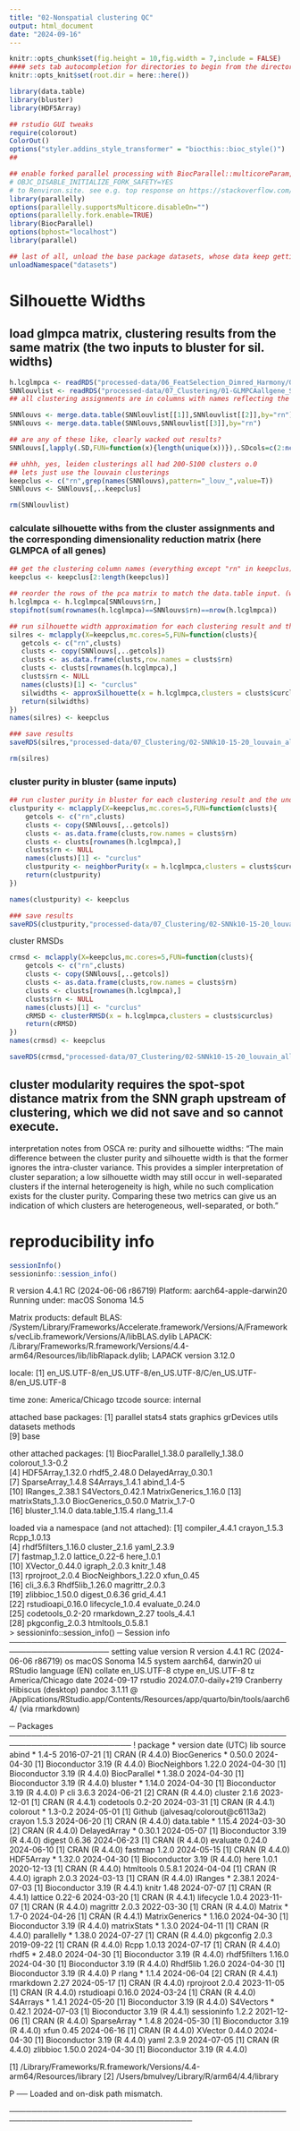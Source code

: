```yaml
---
title: "02-Nonspatial clustering QC"
output: html_document
date: "2024-09-16"
---
```


```r
knitr::opts_chunk$set(fig.height = 10,fig.width = 7,include = FALSE)
#### sets tab autocompletion for directories to begin from the directory containing the .Rproj session, instead of the script's directory if different
knitr::opts_knit$set(root.dir = here::here())

library(data.table)
library(bluster)
library(HDF5Array)

## rstudio GUI tweaks
require(colorout)
ColorOut()
options("styler.addins_style_transformer" = "biocthis::bioc_style()")
##

## enable forked parallel processing with BiocParallel::multicoreParam, future::, etc. seemed to need this a couple times, but otherwise havent so its here as a preventative measure. part of this is adding the line 
# OBJC_DISABLE_INITIALIZE_FORK_SAFETY=YES
# to Renviron.site. see e.g. top response on https://stackoverflow.com/questions/73638290/python-on-mac-is-it-safe-to-set-objc-disable-initialize-fork-safety-yes-globall 
library(parallelly)
options(parallelly.supportsMulticore.disableOn="")
options(parallelly.fork.enable=TRUE)
library(BiocParallel)
options(bphost="localhost")
library(parallel)

## last of all, unload the base package datasets, whose data keep getting in the way of autocompletions (e.g., Theoph is priortized over TRUE)
unloadNamespace("datasets")
```

# Silhouette Widths
## load glmpca matrix, clustering results from the same matrix (the two inputs to bluster for sil. widths)
```r
h.lcglmpca <- readRDS("processed-data/06_FeatSelection_Dimred_Harmony/04b_allgeneGLMPCA_Harmony.RDS") 
SNNlouvlist <- readRDS("processed-data/07_Clustering/01-GLMPCAallgene_SNN10-15-20_leidenAndLouvain_res05-1-2.RDS")
## all clustering assignments are in columns with names reflecting the clustering method, SNN k value, and resolution parameter. each list entry is the results for one SNN k value so we can merge the columns into one big table for simplicity here.

SNNlouvs <- merge.data.table(SNNlouvlist[[1]],SNNlouvlist[[2]],by="rn")
SNNlouvs <- merge.data.table(SNNlouvs,SNNlouvlist[[3]],by="rn")

## are any of these like, clearly wacked out results?
SNNlouvs[,lapply(.SD,FUN=function(x){length(unique(x))}),.SDcols=c(2:ncol(SNNlouvs))]

## uhhh, yes, leiden clusterings all had 200-5100 clusters o.0
## lets just use the louvain clusterings
keepclus <- c("rn",grep(names(SNNlouvs),pattern="_louv_",value=T))
SNNlouvs <- SNNlouvs[,..keepclus]

rm(SNNlouvlist)
```

### calculate silhouette withs from the cluster assignments and the corresponding dimensionality reduction matrix (here GLMPCA of all genes)
```r
## get the clustering column names (everything except "rn" in keepclus)
keepclus <- keepclus[2:length(keepclus)]

## reorder the rows of the pca matrix to match the data.table input. (way harder to do this vice versa)
h.lcglmpca <- h.lcglmpca[SNNlouvs$rn,]
stopifnot(sum(rownames(h.lcglmpca)==SNNlouvs$rn)==nrow(h.lcglmpca))

## run silhouette width approximation for each clustering result and the underlying glmpca mat
silres <- mclapply(X=keepclus,mc.cores=5,FUN=function(clusts){
   getcols <- c("rn",clusts)
   clusts <- copy(SNNlouvs[,..getcols])
   clusts <- as.data.frame(clusts,row.names = clusts$rn)
   clusts <- clusts[rownames(h.lcglmpca),]
   clusts$rn <- NULL
   names(clusts)[1] <- "curclus"
   silwidths <- approxSilhouette(x = h.lcglmpca,clusters = clusts$curclus)
   return(silwidths)
})
names(silres) <- keepclus

### save results
saveRDS(silres,"processed-data/07_Clustering/02-SNNk10-15-20_louvain_allgeneGLMPCA_silwidths.RDS")

rm(silres)
```

### cluster purity in bluster (same inputs)
```r
## run cluster purity in bluster for each clustering result and the underlying glmpca mat
clustpurity <- mclapply(X=keepclus,mc.cores=5,FUN=function(clusts){
    getcols <- c("rn",clusts)
    clusts <- copy(SNNlouvs[,..getcols])
    clusts <- as.data.frame(clusts,row.names = clusts$rn)
    clusts <- clusts[rownames(h.lcglmpca),]
    clusts$rn <- NULL
    names(clusts)[1] <- "curclus"
    clustpurity <- neighborPurity(x = h.lcglmpca,clusters = clusts$curclus)
    return(clustpurity)
})

names(clustpurity) <- keepclus

### save results
saveRDS(clustpurity,"processed-data/07_Clustering/02-SNNk10-15-20_louvain_allgeneGLMPCA_clustpurity.RDS")
```

cluster RMSDs
```r
crmsd <- mclapply(X=keepclus,mc.cores=5,FUN=function(clusts){
    getcols <- c("rn",clusts)
    clusts <- copy(SNNlouvs[,..getcols])
    clusts <- as.data.frame(clusts,row.names = clusts$rn)
    clusts <- clusts[rownames(h.lcglmpca),]
    clusts$rn <- NULL
    names(clusts)[1] <- "curclus"
    cRMSD <- clusterRMSD(x = h.lcglmpca,clusters = clusts$curclus)
    return(cRMSD)
})
names(crmsd) <- keepclus

saveRDS(crmsd,"processed-data/07_Clustering/02-SNNk10-15-20_louvain_allgeneGLMPCA_clustRMSDs.RDS")
```

## cluster modularity requires the spot-spot distance matrix from the SNN graph upstream of clustering, which we did not save and so cannot execute.

interpretation notes from OSCA re: purity and silhouette widths: "The main difference between the cluster purity and silhouette width is that the former ignores the intra-cluster variance. This provides a simpler interpretation of cluster separation; a low silhouette width may still occur in well-separated clusters if the internal heterogeneity is high, while no such complication exists for the cluster purity. Comparing these two metrics can give us an indication of which clusters are heterogeneous, well-separated, or both."

# reproducibility info
```r
sessionInfo()
sessioninfo::session_info()
```
R version 4.4.1 RC (2024-06-06 r86719)
Platform: aarch64-apple-darwin20
Running under: macOS Sonoma 14.5

Matrix products: default
BLAS:   /System/Library/Frameworks/Accelerate.framework/Versions/A/Frameworks/vecLib.framework/Versions/A/libBLAS.dylib 
LAPACK: /Library/Frameworks/R.framework/Versions/4.4-arm64/Resources/lib/libRlapack.dylib;  LAPACK version 3.12.0

locale:
[1] en_US.UTF-8/en_US.UTF-8/en_US.UTF-8/C/en_US.UTF-8/en_US.UTF-8

time zone: America/Chicago
tzcode source: internal

attached base packages:
[1] parallel  stats4    stats     graphics  grDevices utils     datasets  methods  
[9] base     

other attached packages:
 [1] BiocParallel_1.38.0   parallelly_1.38.0     colorout_1.3-0.2     
 [4] HDF5Array_1.32.0      rhdf5_2.48.0          DelayedArray_0.30.1  
 [7] SparseArray_1.4.8     S4Arrays_1.4.1        abind_1.4-5          
[10] IRanges_2.38.1        S4Vectors_0.42.1      MatrixGenerics_1.16.0
[13] matrixStats_1.3.0     BiocGenerics_0.50.0   Matrix_1.7-0         
[16] bluster_1.14.0        data.table_1.15.4     rlang_1.1.4          

loaded via a namespace (and not attached):
 [1] compiler_4.4.1       crayon_1.5.3         Rcpp_1.0.13         
 [4] rhdf5filters_1.16.0  cluster_2.1.6        yaml_2.3.9          
 [7] fastmap_1.2.0        lattice_0.22-6       here_1.0.1          
[10] XVector_0.44.0       igraph_2.0.3         knitr_1.48          
[13] rprojroot_2.0.4      BiocNeighbors_1.22.0 xfun_0.45           
[16] cli_3.6.3            Rhdf5lib_1.26.0      magrittr_2.0.3      
[19] zlibbioc_1.50.0      digest_0.6.36        grid_4.4.1          
[22] rstudioapi_0.16.0    lifecycle_1.0.4      evaluate_0.24.0     
[25] codetools_0.2-20     rmarkdown_2.27       tools_4.4.1         
[28] pkgconfig_2.0.3      htmltools_0.5.8.1   
> sessioninfo::session_info()
─ Session info ────────────────────────────────────────────────────────────────────
 setting  value
 version  R version 4.4.1 RC (2024-06-06 r86719)
 os       macOS Sonoma 14.5
 system   aarch64, darwin20
 ui       RStudio
 language (EN)
 collate  en_US.UTF-8
 ctype    en_US.UTF-8
 tz       America/Chicago
 date     2024-09-17
 rstudio  2024.07.0-daily+219 Cranberry Hibiscus (desktop)
 pandoc   3.1.11 @ /Applications/RStudio.app/Contents/Resources/app/quarto/bin/tools/aarch64/ (via rmarkdown)

─ Packages ────────────────────────────────────────────────────────────────────────
 ! package        * version date (UTC) lib source
   abind          * 1.4-5   2016-07-21 [1] CRAN (R 4.4.0)
   BiocGenerics   * 0.50.0  2024-04-30 [1] Bioconductor 3.19 (R 4.4.0)
   BiocNeighbors    1.22.0  2024-04-30 [1] Bioconductor 3.19 (R 4.4.0)
   BiocParallel   * 1.38.0  2024-04-30 [1] Bioconductor 3.19 (R 4.4.0)
   bluster        * 1.14.0  2024-04-30 [1] Bioconductor 3.19 (R 4.4.0)
 P cli              3.6.3   2024-06-21 [2] CRAN (R 4.4.0)
   cluster          2.1.6   2023-12-01 [1] CRAN (R 4.4.1)
   codetools        0.2-20  2024-03-31 [1] CRAN (R 4.4.1)
   colorout       * 1.3-0.2 2024-05-01 [1] Github (jalvesaq/colorout@c6113a2)
   crayon           1.5.3   2024-06-20 [1] CRAN (R 4.4.0)
   data.table     * 1.15.4  2024-03-30 [2] CRAN (R 4.4.0)
   DelayedArray   * 0.30.1  2024-05-07 [1] Bioconductor 3.19 (R 4.4.0)
   digest           0.6.36  2024-06-23 [1] CRAN (R 4.4.0)
   evaluate         0.24.0  2024-06-10 [1] CRAN (R 4.4.0)
   fastmap          1.2.0   2024-05-15 [1] CRAN (R 4.4.0)
   HDF5Array      * 1.32.0  2024-04-30 [1] Bioconductor 3.19 (R 4.4.0)
   here             1.0.1   2020-12-13 [1] CRAN (R 4.4.0)
   htmltools        0.5.8.1 2024-04-04 [1] CRAN (R 4.4.0)
   igraph           2.0.3   2024-03-13 [1] CRAN (R 4.4.0)
   IRanges        * 2.38.1  2024-07-03 [1] Bioconductor 3.19 (R 4.4.1)
   knitr            1.48    2024-07-07 [1] CRAN (R 4.4.1)
   lattice          0.22-6  2024-03-20 [1] CRAN (R 4.4.1)
   lifecycle        1.0.4   2023-11-07 [1] CRAN (R 4.4.0)
   magrittr         2.0.3   2022-03-30 [1] CRAN (R 4.4.0)
   Matrix         * 1.7-0   2024-04-26 [1] CRAN (R 4.4.1)
   MatrixGenerics * 1.16.0  2024-04-30 [1] Bioconductor 3.19 (R 4.4.0)
   matrixStats    * 1.3.0   2024-04-11 [1] CRAN (R 4.4.0)
   parallelly     * 1.38.0  2024-07-27 [1] CRAN (R 4.4.0)
   pkgconfig        2.0.3   2019-09-22 [1] CRAN (R 4.4.0)
   Rcpp             1.0.13  2024-07-17 [1] CRAN (R 4.4.0)
   rhdf5          * 2.48.0  2024-04-30 [1] Bioconductor 3.19 (R 4.4.0)
   rhdf5filters     1.16.0  2024-04-30 [1] Bioconductor 3.19 (R 4.4.0)
   Rhdf5lib         1.26.0  2024-04-30 [1] Bioconductor 3.19 (R 4.4.0)
 P rlang          * 1.1.4   2024-06-04 [2] CRAN (R 4.4.1)
   rmarkdown        2.27    2024-05-17 [1] CRAN (R 4.4.0)
   rprojroot        2.0.4   2023-11-05 [1] CRAN (R 4.4.0)
   rstudioapi       0.16.0  2024-03-24 [1] CRAN (R 4.4.0)
   S4Arrays       * 1.4.1   2024-05-20 [1] Bioconductor 3.19 (R 4.4.0)
   S4Vectors      * 0.42.1  2024-07-03 [1] Bioconductor 3.19 (R 4.4.1)
   sessioninfo      1.2.2   2021-12-06 [1] CRAN (R 4.4.0)
   SparseArray    * 1.4.8   2024-05-30 [1] Bioconductor 3.19 (R 4.4.0)
   xfun             0.45    2024-06-16 [1] CRAN (R 4.4.0)
   XVector          0.44.0  2024-04-30 [1] Bioconductor 3.19 (R 4.4.0)
   yaml             2.3.9   2024-07-05 [1] CRAN (R 4.4.0)
   zlibbioc         1.50.0  2024-04-30 [1] Bioconductor 3.19 (R 4.4.0)

 [1] /Library/Frameworks/R.framework/Versions/4.4-arm64/Resources/library
 [2] /Users/bmulvey/Library/R/arm64/4.4/library

 P ── Loaded and on-disk path mismatch.

───────────────────────────────────────────────────────────────────────────────────
